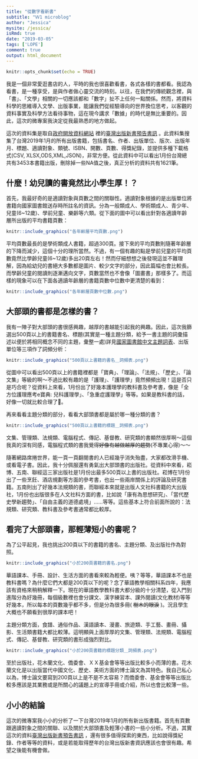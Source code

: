 ```yaml
---
title: "從數字看新書"
subtitle: "Ｗ1 microblog"
author: "Jessica"
mysite: /jessica/
isRmd: true
date: "2019-03-05"
tags: ['LOPE']
comment: true
output: html_document
---
```

```r
knitr::opts_chunk$set(echo = TRUE)
```

我是一個非常愛逛書店的人，平時的我也很喜歡看書，各式各樣的書都看。我認為看書，是一種享受，是與作者做心靈交流的時刻。以往，在我們的傳統觀念裡，與「書」、「文學」相關的一切應該都和「數字」扯不上任何一點關係。然而，將資料科學的思維導入文學、出版事業，能讓我們從經驗導向的世界換位思考，以客觀的資料事實及科學方法看待事物，這在現今講求「數據」的時代是無比重要的。因此，這次的微專案我決定從我最熟悉的地方做起。

這次的資料集是取自[政府開放資料網站](https://data.gov.tw) 裡的[臺灣出版新書預告書訊](https://data.gov.tw/dataset/6730) 。此資料集搜集了台灣2019年1月的所有出版書籍，包括書名、作者、出版單位、版次、出版年月、標題、適讀對象、類號、ISBN、開數、頁數、得獎紀錄，並提供多種下載格式(CSV, XLSX,ODS,XML,JSON)，非常方便。從此資料中可以看出1月份台灣總共有3453本書籍出版，刪除掉一些NA值之後，真正分析的資料共有1621筆。
	
## 什麼！幼兒讀的書竟然比小學生厚！？

首先，我最好奇的是適讀對象與頁數之間的關聯性。適讀對象根據的是出版單位將書籍向國家圖書館送存時所註名的資訊。分為一般類成人、學術類成人、青少年、兒童(6~12歲)、學前兒童、樂齡等六類。從下面的圖中可以看出針對各適讀年齡層所出版的平均書籍頁數：

```r
knitr::include_graphics("各年齡層平均頁數.png")
```

平均頁數最長的是學術類成人書籍，超過300頁。接下來的平均頁數則隨著年齡層的下降而減少，這個十分的理所當然。不過，有一個有趣的點是學前兒童的平均頁數竟然比學齡兒童(6~12歲)多出20頁左右！然而仔細想想之後發現這並不難理解，因為給幼兒的書絕大多數都是圖片、較少文字的部分，因此篇幅也會比較長。而學齡兒童的閱讀則逐漸邁向文字，頁數當然也不會像「圖畫書」那樣多了。而這樣的現象可以在下面各適讀年齡層的書籍頁數中位數中更清楚的看到：
```r
knitr::include_graphics("各年齡層頁數中位數.png")
```

## 大部頭的書都是怎樣的書？

我有一陣子對大部頭的書很感興趣，越厚的書越能引起我的興趣。因此，這次我篩選出500頁以上的書籍書名、標題(其實是一種主題分類，給予一書主題的詞彙描述以便於將相同概念不同的主題，彙整一處)詳見[國家圖書館中文主題詞表](http://catweb.ncl.edu.tw/portal_e3_cnt.php?button_num=e3&folder_id=72)、出版單位等三項作了詞頻分析：
```r
knitr::include_graphics("500頁以上書籍的書名＿詞頻表.png")
```

從圖中可以看出500頁以上的書籍裡都是「寶典」、「理論」、「法規」、「歷史」、「論文集」等級的啊～不過比較有趣的是「護理」、「護理學」竟然頻頻出現！這是否只是巧合呢？從資料上來看，1月份出了好幾本護理學的教科書及參考書，像是「全方位護理應考e寶典: 兒科護理學」、「急重症護理學」等等。如果是教科書的話，好像一切就比較合理了🐻。

再來看看主題分類的部分，看看大部頭書都是屬於哪一種分類的書？
```r
knitr::include_graphics("500頁以上書籍的標題＿詞頻表.png")
```

文集、管理類、法規類、電腦程式、傳記、基督教、研究類的書顯然很厚啊～這個我真的深有同感，電腦程式類的書我覺得~~好像有越做越厚的趨勢~~(不專業心得)～～

隨著網路席捲世界，能一頁一頁翻閱書的人已經幾乎消失殆盡，大家都改滑手機、或看電子書。因此，我十分佩服還有勇氣出大部頭書的出版社。從資料中來看，崧博、五南、聯經這三家出版社是1月份出最多500頁以上書的出版社。崧博在1月份出了一些烹飪、酒店規劃等方面的參考書，也出一些兩岸關係上的評論及研究書籍。五南則出了好幾本法規類的書，而聯經本來就是出版人文社科書籍的大出版社，1月份也出版很多在人文社科方面的書，比如說「康有為思想研究」、「當代歷史學新趨勢」、「自由主義的道德處境」......等等。這些基本上符合前面所說的：法規類、研究類、教科書及參考書通常都比較厚。

## 看完了大部頭書，那輕薄短小的書呢？

為了公平起見，我也挑出200頁以下的書籍的書名、主題分類、及出版社作為對照。
```r
knitr::include_graphics("小於200頁書籍的書名.png")
```
華語課本、手冊、設計、生活方面的書看來較為輕便。咦？等等，華語課本不也是教科書嗎？為什麼它們大都是200頁以下的呢？念了華語教學相關科系四年，我應該有資格來稍稍解釋一下。現在的華語教學教科書大都分級的十分清楚，從入門到進階分為好幾冊，每個級數裡也會分課文、漢字練習本、課外閱讀(文化教材)等等好幾本，所以每本的頁數幾乎都不多，但是分為很多冊( ~~樹木的眼淚~~ )。況且學生大概也不願看到很厚的課本吧！

主題分類方面，食譜、通俗作品、漢語讀本、漫畫、旅遊類、手工藝、畫冊、攝影、生活類書籍大都比較薄。這明顯與上面厚厚的文集、管理類、法規類、電腦程式、傳記、基督教、研究類的書形成強烈對比。
```r
knitr::include_graphics("小於200頁書籍的標題分類＿詞頻表.png")
```
至於出版社，花木蘭文化、僑委會、ＸＸ基金會等等出版比較多小而薄的書。花木蘭文化是以出版當代中國文化、歷史、美術方面的博士論文為其特色。我自己私心以為，博士論文要寫到200頁以上是不是不太容易？而僑委會、基金會等等出版比較多應該是其業務或是所關心的議題上的宣導手冊或介紹，所以也會比較薄一些。

## 小小的結論

這次的微專案我小小的分析了一下台灣2019年1月的所有新出版書籍。首先有頁數跟適讀對象之間的關聯、以及關於大部頭書及輕薄小書的一些小分析。不過，其實這次的資料[臺灣出版新書預告書訊](https://data.gov.tw/dataset/6730) ，還有很多值得探索的東西，比如說得獎紀錄、作者等等的資料，或是若能取得歷年的台灣出版新書資訊應該也會很有趣。希望之後能有機會做。


